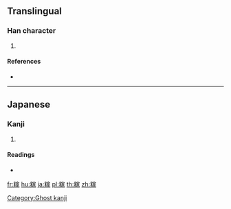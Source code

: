 {{character info/new}}
==Translingual==

===Han character===
{{Han char|rn=119|rad=米|as=10|sn=16|four=|canj=FDJMO|ids=⿰米家}}

# {{defn|Han|sort=米10}}

====References====
* {{Han ref|kx=0912.101|hdz=53157.101|uh=7CD8|ud=31960}}

----

==Japanese==

===Kanji===
{{ja-kanji|grade=|rs=米10}}

# {{defn|lang=ja|sort=米10}}

====Readings====
* {{ja-readings|on=|kun=[[すくも]] (sukumo), [[かせぎ]] (kasegi)|nanori=}}

[[Category:Ghost kanji]]

[[fr:糘]]
[[hu:糘]]
[[ja:糘]]
[[pl:糘]]
[[th:糘]]
[[zh:糘]]